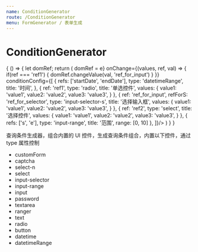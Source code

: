 ```yaml
---
name: ConditionGenerator
route: /ConditionGenerator
menu: FormGenerator / 表单生成
---
```



# ConditionGenerator

<PropsTable of={ConditionGenerator} />

<Playground>
  {
    () => {
      let domRef;
      return (
        <ConditionGenerator
          ref={e => domRef = e}
          onChange={(values, ref, val) => {
            if(ref === 'ref1') {
              domRef.changeValue(val, 'ref_for_input')
            }
          }}
          conditionConfig={[
            {
              refs: ['startDate', 'endDate'],
              type: 'datetimeRange',
              title: '时间',
            },
            {
              ref: 'ref1',
              type: 'radio',
              title: '单选控件',
              values: {
                value1: 'value1',
                value2: 'value2',
                value3: 'value3',
              }
            },
            {
              ref: 'ref_for_input',
              refForS: 'ref_for_selector',
              type: 'input-selector-s',
              title: '选择输入框',
              values: {
                value1: 'value1',
                value2: 'value2',
                value3: 'value3',
              }
            },
            {
              ref: 'ref2',
              type: 'select',
              title: '选择控件',
              values: {
                value1: 'value1',
                value2: 'value2',
                value3: 'value3',
              }
            },
            {
              refs: ['s', 'e'],
              type: 'input-range',
              title: '范围',
              range: [0, 10]
            },
          ]}/>
      )
    }
  }
</Playground>

查询条件生成器，组合内置的 UI 控件，生成查询条件组合，内置以下控件，通过 type 属性控制

- customForm
- captcha
- select-n
- select
- input-selector
- input-range
- input
- password
- textarea
- ranger
- text
- radio
- button
- datetime
- datetimeRange
